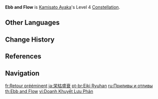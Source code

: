 {{Constellation Infobox
|image       = Constellation Ebb and Flow.png
|description = Opponents damaged by [[Kamisato Art: Soumetsu]]'s Frostflake Seki no To will have their DEF decreased by 30% for 6s.
|level       = 4
|character   = Kamisato Ayaka
|utility1    = DEF Reduction
}}
{{About|Ayaka's Constellation|the soundtrack|Ebb and Flow (Soundtrack)}}
'''Ebb and Flow''' is [[Kamisato Ayaka]]'s Level 4 [[Constellation]].

==Other Languages==
{{Other Languages
|en      = Ebb and Flow
|zhs     = 盈缺流返
|zhs_rm  = Yíngquē Liúfǎn
|zht     = 盈缺流返
|zht_rm  = Yíngquē Liúfǎn
|zh_tl   = Ups and Downs of Life
|zh_note = This is a {{w|chengyu}} whose meanings are as follows: {{zh|盈|lit=flourish, prosperity}}; {{zh|缺|lit=boom, prosper}} and {{zh|s=流返|t=流返|lit=to back and forth.}}
|ja      = 栄枯盛衰
|ja_rm   = Eikoseisui
|ja_tl   = Ups and Downs of Life
|ja_note = This is a {{w|yojijukugo}} whose meanings are as follows: {{ja|栄|lit=flourish, prosperity}}; {{ja|枯|lit=wither, die}}; {{ja|盛|lit=boom, prosper}} and {{ja|衰|lit=decline, weaken.}}
|ko      = 영고성쇠
|ko_tl   = Vicissitude
|es      = Retorno preeminente
|es_tl   = Preeminent Return
|fr      = Retour prééminent
|fr_tl   = Preeminent Return
|ru      = Приливы и отливы
|ru_tl   = Ebb and Flow
|th      = Ebb and Flow
|vi      = {{tt|Doanh Khuyết Lưu Phản|盈缺流返}}
|vi_tl   = Ups and Downs of Life{{Sino|vi}}
|de      = Ebbe und Flut
|de_tl   = Ebb and Flow
|id      = Ebb and Flow
|pt      = Eiki Ryuhan
|pt_tl   = 
|tr      = Metcezir
|tr_tl   = Tide
|tr_note = There is a typo in the "''Metcezir''", the correct writing is "''Medcezir''".
|it      = Alti e bassi
|it_tl   = Ups and Downs
}}

==Change History==
{{Change History|2.0}}

==References==
{{Reflist}}

==Navigation==
{{Talent Navbox|Kamisato Ayaka}}

[[fr:Retour prééminent]]
[[ja:栄枯盛衰]]
[[pt-br:Eiki Ryuhan]]
[[ru:Приливы и отливы]]
[[th:Ebb and Flow]]
[[vi:Doanh Khuyết Lưu Phản]]